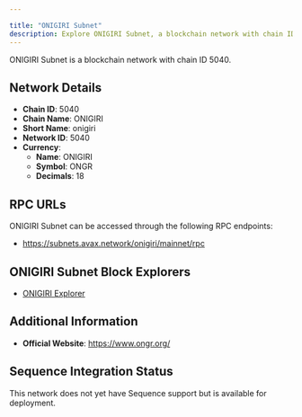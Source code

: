 ```yaml
---

title: "ONIGIRI Subnet"
description: Explore ONIGIRI Subnet, a blockchain network with chain ID 5040. Learn about its native currency, ONIGIRI, and how to interact with the network.
---
```




ONIGIRI Subnet is a blockchain network with chain ID 5040.

## Network Details

- **Chain ID**: 5040
- **Chain Name**: ONIGIRI
- **Short Name**: onigiri
- **Network ID**: 5040
- **Currency**: 
  - **Name**: ONIGIRI
  - **Symbol**: ONGR
  - **Decimals**: 18

## RPC URLs

ONIGIRI Subnet can be accessed through the following RPC endpoints:

- https://subnets.avax.network/onigiri/mainnet/rpc

## ONIGIRI Subnet Block Explorers

- [ONIGIRI Explorer](https://subnets.avax.network/onigiri)

## Additional Information

- **Official Website**: https://www.ongr.org/

## Sequence Integration Status

This network does not yet have Sequence support but is available for deployment.
